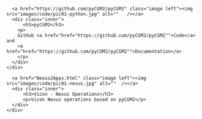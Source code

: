 <!---
output:
  html_document:
    toc: true
    toc_depth: 5
--->


<!--html_preserve-->
<section class="wrapper style1">
	<div class="container">
<!--/html_preserve-->




<!--html_preserve-->
<div class="row">
  <section class="6u 12u(narrower)">
    <div class="box post">
      <a href="https://github.com/pyCGM2/pyCGM2" class="image left"><img src="images/code/pic01-python.jpg" alt=""   /></a>
      <div class="inner">
	      <h3>pyCGM2</h3>
        <p>
        GitHub <a href="href="https://github.com/pyCGM2/pyCGM2"">Code</a> and
        <a href="href="https://github.com/pyCGM2/pyCGM2"">Documentation</a>
        </p>
      </div>
    </div>
  </section>
  <section class="6u 12u(narrower)">
    <div class="box post">
      <a href="Nexus2Apps.html" class="image left"><img src="images/code/pic01-nexus.jpg" alt=""  /></a>
      <div class="inner">
	      <h3>Vicon - Nexus Operations</h3>
	      <p>Vicon Nexus operations based on pyCGM2</p>
      </div>
    </div>
  </section>
</div>




<!--/html_preserve-->








 

<!--html_preserve-->
</div>
</section>
<!--/html_preserve-->


